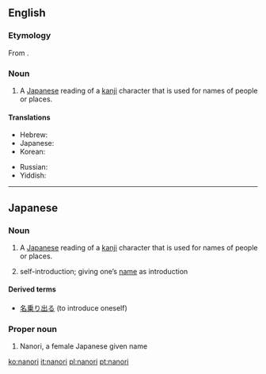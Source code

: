 ==English==
{{wikipedia}}

===Etymology===
From {{etyl|ja}} {{term|名乗り|tr=なのり, nanori|lang=ja|sc=Jpan}}.

===Noun===
{{en-noun|-}}

# {{linguistics}} A [[Japanese]] reading of a [[kanji]] character that is used for names of people or places.

====Translations====
{{trans-top|Japanese kanji readings for names}}
* Hebrew: {{t|he|נאנורי|sc=Hebr}}
* Japanese: {{t-|ja|名乗り|tr=なのり, nanori}}
* Korean: {{t|ko|나노리|tr=nanori|sc=Hang}}
{{trans-mid}}
* Russian: {{t|ru|нанори|tr=nanóri}}
* Yiddish: {{t|yi|נאנאָרי|sc=Hebr}}
{{trans-bottom}}

----

==Japanese==
{{wikipedia|lang=ja|名乗り}}

===Noun===
{{ja-noun|r|hira=なのり|kanji=名乗り}}

# {{linguistics|lang=ja|skey=なのり}} A [[Japanese]] reading of a [[kanji]] character that is used for names of people or places.
# self-introduction; giving one’s [[name]] as introduction

====Derived terms====
* [[名乗り出る]] (to introduce oneself)

===Proper noun===
{{ja-pos|r|proper|hira=なのり|kanji=奈乃李}}

# Nanori, a female Japanese given name

[[ko:nanori]]
[[it:nanori]]
[[pl:nanori]]
[[pt:nanori]]